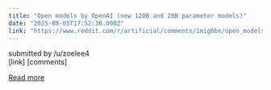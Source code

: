 ```yaml
---
title: "Open models by OpenAI (new 120B and 20B parameter models)"
date: "2025-08-05T17:52:36.000Z"
link: "https://www.reddit.com/r/artificial/comments/1mig6be/open_models_by_openai_new_120b_and_20b_parameter/"
---
```


submitted by    /u/zoelee4  
 [link]   [comments]

[Read more](https://www.reddit.com/r/artificial/comments/1mig6be/open_models_by_openai_new_120b_and_20b_parameter/)
